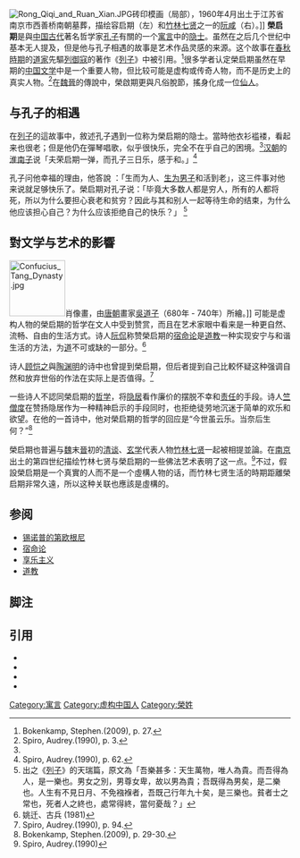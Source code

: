 [[File:Rong_Qiqi_and_Ruan_Xian.JPG|thumb]]砖印模画（局部），1960年4月出土于江苏省南京市西善桥南朝墓葬，描绘容启期（左）和[[竹林七贤|竹林七贤]]之一的[[阮咸|阮咸]]（右）。]]
'''榮启期'''是與[[中国古代|中国古代]]著名哲学家[[孔子|孔子]]有關的一个[[寓言|寓言]]中的[[隐士|隐士]]。虽然在之后几个世纪中基本无人提及，但是他与孔子相遇的故事是艺术作品灵感的来源。这个故事在[[春秋時期|春秋時期]]的[[道家|道家]]先驅[[列御寇|列御寇]]的著作《[[列子|列子]]》中被引用。<ref name="Bokenkamp, Stephen.2009, p. 27">Bokenkamp, Stephen.(2009), p. 27.</ref>很多学者认定榮启期虽然在早期的[[中国文学|中国文学]]中是一个重要人物，但比较可能是虚构或传奇人物，而不是历史上的真实人物。<ref>Spiro, Audrey.(1990), p. 3.</ref>在[[魏晉|魏晉]]的傳說中，榮啟期更與凡俗脫節，搖身化成一位[[仙人|仙人]]。

==与孔子的相遇==
在[[列子|列子]]的這故事中，敘述孔子遇到一位称为榮启期的隐士。當時他衣衫褴褛，看起来也很老；但是他仍在彈琴唱歌，似乎很快乐，完全不在乎自己的困境。<ref name="Bokenkamp, Stephen.2009, p. 27"/>[[汉朝|汉朝]]的[[淮南子|淮南子]]说「夫荣启期一弹，而孔子三日乐，感于和。」<ref>Spiro, Audrey.(1990), p. 62.</ref>

孔子问他幸福的理由，他答說<!--<ref>Bokenkamp, Stephen.(2009), p. 27.</ref>-->：「生而为人、[[大男子主义|生为男子]]和活到老」，这三件事对他来说就足够快乐了。榮启期对孔子说：「毕竟大多数人都是穷人，所有的人都将死，所以为什么要担心衰老和贫穷？因此与其和别人一起等待生命的结束，为什么他应该担心自己？为什么应该拒绝自己的快乐？」 <ref><!--Robinet, Isabelle.(1979)-->出之《[[列子|列子]]》的天瑞篇，原文為「吾樂甚多：天生萬物，唯人為貴。而吾得為人，是一樂也。男女之別，男尊女卑，故以男為貴；吾既得為男矣，是二樂也。人生有不見日月、不免襁褓者，吾既己行年九十矣，是三樂也。貧者士之常也，死者人之終也，處常得終，當何憂哉？」</ref>

==對文学与艺术的影響==
[[Image:Confucius_Tang_Dynasty.jpg|100px]]肖像畫，由[[唐朝|唐朝]]畫家[[吳道子|吳道子]]（680年 - 740年）所繪。]]
可能是虚构人物的榮启期的哲学在文人中受到赞赏，而且在艺术家眼中看来是一种更自然、流畅、自由的生活方式。诗人[[阮侃|阮侃]]称赞榮启期的[[宿命论|宿命论]]是[[道教|道教]]一种实现安宁与和谐生活的方法，为[[道|道]]不可或缺的一部分。<ref>姚迁、古兵 (1981)</ref>

诗人[[顾恺之|顾恺之]]與[[陶渊明|陶渊明]]的诗中也曾提到榮启期，但后者提到自己比較怀疑这种强调自然和放弃世俗的作法在实际上是否值得。<ref>Spiro, Audrey.(1990), p. 94.</ref>

一些诗人不認同榮启期的[[哲学|哲学]]，将[[隐居|隐居]]看作廉价的摆脱不幸和[[责任|责任]]的手段。诗人[[竺僧度|竺僧度]]在赞扬隐居作为一种精神启示的手段同时，也拒绝徒劳地沉迷于简单的欢乐和欲望。在他的一首诗中，他对榮启期的哲学的回应是“今世虽云乐。当奈后生何？”<ref>Bokenkamp, Stephen.(2009), p. 29-30.</ref>

榮启期也普遍与[[曹魏|魏]]末[[西晉|晉]]初的[[清谈|清谈]]、[[玄学|玄学]]代表人物[[竹林七贤|竹林七贤]]一起被相提並論。在[[南京|南京]]出土的第四世纪描绘竹林七贤与榮启期的一些佛法艺术表明了这一点。<ref>Spiro, Audrey.(1990)</ref>不过，假設榮启期是一个真實的人而不是一个虛構人物的话，而竹林七贤生活的時期距離榮启期非常久遠，所以这种关联也應該是虛構的。

== 参阅 ==
* [[锡诺普的第欧根尼|锡诺普的第欧根尼]]
* [[宿命论|宿命论]]
* [[享乐主义|享乐主义]]
* [[道教|道教]]

==脚注==
{{reflist}}

==引用==
* {{cite book|author=Bokenkamp, Stephen R.|title=Ancestors and Anxiety: Daoism and the Birth of Rebirth in China|url=https://archive.org/details/ancestorsanxiety00boke|publisher=University of California Press|year=2009|pages=[https://archive.org/details/ancestorsanxiety00boke/page/n232 220] pages|isbn= |oclc= |doi=}}
* {{cite book|author=Spiro, Audrey|title= Contemplating the Ancients: Aesthetic and Social Issues in Early Chinese Portraiture |publisher=University of California Press|year=1990 |pages= |isbn= |oclc= |doi=}}
* {{Citation/core|Citation class=book|Surname1=Robinet, Isabelle (1979)|Title=''"Metamorphosis and Deliverance from the Corpse in Taoism"''|Volume= '''''History of Religions 19.1'''''}}
* {{cite book|author=姚迁、古兵|title=六朝艺术|publisher=文物出版社|year=1981|pages= |isbn= |oclc= |doi=}}
<!--  Submitted by WikiBhasha v=1 time=2010-10-24:18:49:45:152-->

[[Category:寓言|Category:寓言]]
[[Category:虚构中国人|Category:虚构中国人]]
[[Category:榮姓|Category:榮姓]]